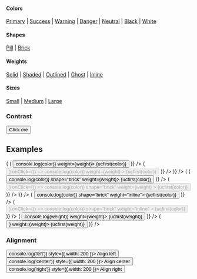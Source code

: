 
<PageTitle src="components/Button" title="Button" />
<Subtitle />
<Description />

#### Colors

[Primary](#color--primary) | [Success](#color--success) | [Warning](#color--warning) | [Danger](#color--danger) | [Neutral](#color--neutral) | [Black](#color--black) | [White](#color--white)

#### Shapes

[Pill](#shape--pill) | [Brick](#shape--brick)

#### Weights

[Solid](#weight--solid) | [Shaded](#weight--shaded) | [Outlined](#weight--outlined) | [Ghost](#weight--ghost) | [Inline](#weight--inline)

#### Sizes

[Small](#size--small) | [Medium](#size--medium) | [Large](#size--large)

<Primary />
<ArgsTable story={PRIMARY_STORY} />
<Stories />

### Contrast

<Canvas contrast>
  <Button contrast>Click me</Button>
</Canvas>

## Examples

<Canvas>
  <Rhythm grouped m={-2}>
    <Looper
      list={['solid', 'shaded', 'outlined', 'ghost']}
      render={weight => (
        <Rhythm grouped key={weight || 'undefined'} m={2}>
          <Flex direction="row">
            <Looper
              list={['primary', 'success', 'warning', 'danger', 'neutral', 'black', 'white']}
              render={color => (
                <Rhythm key={`${weight}-${color}`} mx={2} my={1}>
                  <Button color={color} onClick={() => console.log(color)} weight={weight}>
                    {ucfirst(color)}
                  </Button>
                </Rhythm>
              )}
            />
          </Flex>
          <Flex direction="row">
            <Looper
              list={['primary', 'success', 'warning', 'danger', 'neutral', 'black', 'white']}
              render={color => (
                <Rhythm key={`${weight}-${color}`} mx={2} my={1}>
                  <Button
                    disabled
                    loading
                    color={color}
                    loader={<SpinnerIcon scale="medium" />}
                    onClick={() => console.log(color)}
                    weight={weight}
                  >
                    {ucfirst(color)}
                  </Button>
                </Rhythm>
              )}
            />
          </Flex>
        </Rhythm>
      )}
    />
  </Rhythm>
</Canvas>

<Canvas>
  <Rhythm grouped m={-2}>
    <Looper
      list={['solid', 'shaded', 'outlined', 'ghost']}
      render={weight => (
        <Rhythm grouped key={weight || 'undefined'} m={2}>
          <Flex direction="row">
            <Looper
              list={['primary', 'success', 'warning', 'danger', 'neutral', 'black', 'white']}
              render={color => (
                <Rhythm key={`${weight}-${color}`} mx={2} my={1}>
                  <Button color={color} onClick={() => console.log(color)} shape="brick" weight={weight}>
                    {ucfirst(color)}
                  </Button>
                </Rhythm>
              )}
            />
          </Flex>
          <Flex direction="row">
            <Looper
              list={['primary', 'success', 'warning', 'danger', 'neutral', 'black', 'white']}
              render={color => (
                <Rhythm key={`${weight}-${color}`} mx={2} my={1}>
                  <Button
                    disabled
                    loading
                    color={color}
                    loader={<SpinnerIcon scale="medium" />}
                    onClick={() => console.log(color)}
                    shape="brick"
                    weight={weight}
                  >
                    {ucfirst(color)}
                  </Button>
                </Rhythm>
              )}
            />
          </Flex>
        </Rhythm>
      )}
    />
  </Rhythm>
</Canvas>

<Canvas>
  <Rhythm grouped m={-2}>
    <Flex direction="row">
      <Looper
        list={['primary', 'success', 'warning', 'danger', 'neutral', 'black', 'white']}
        render={color => (
          <Rhythm key={color} m={2}>
            <Button color={color} onClick={() => console.log(color)} shape="brick" weight="inline">
              {ucfirst(color)}
            </Button>
          </Rhythm>
        )}
      />
    </Flex>
    <Flex direction="row">
      <Looper
        list={['primary', 'success', 'warning', 'danger', 'neutral', 'black', 'white']}
        render={color => (
          <Rhythm key={color} m={2}>
            <Button
              disabled
              loading
              color={color}
              loader={<SpinnerIcon scale="medium" />}
              onClick={() => console.log(color)}
              shape="brick"
              weight="inline"
            >
              {ucfirst(color)}
            </Button>
          </Rhythm>
        )}
      />
    </Flex>
  </Rhythm>
</Canvas>

<Canvas contrast>
  <Rhythm grouped m={-2}>
    <Flex alignItems="center" direction="row">
      <Looper
        list={['solid', 'shaded', 'outlined', 'ghost', 'inline']}
        render={weight => (
          <Rhythm key={weight} m={2}>
            <Button contrast onClick={() => console.log(weight)} weight={weight}>
              {ucfirst(weight)}
            </Button>
          </Rhythm>
        )}
      />
    </Flex>
    <Flex alignItems="center" direction="row">
      <Looper
        list={['solid', 'shaded', 'outlined', 'ghost', 'inline']}
        render={weight => (
          <Rhythm key={weight} m={2}>
            <Button contrast loading key={weight} loader={<SpinnerIcon scale="medium" />} weight={weight}>
              {ucfirst(weight)}
            </Button>
          </Rhythm>
        )}
      />
    </Flex>
  </Rhythm>
</Canvas>

### Alignment

<Canvas>
  <Rhythm grouped m={-2}>
    <Rhythm m={2}>
      <Button align="left" color="primary" onClick={() => console.log('left')} style={{ width: 200 }}>
        Align left
      </Button>
      <Button color="primary" onClick={() => console.log('center')} style={{ width: 200 }}>
        Align center
      </Button>
      <Button align="right" color="primary" onClick={() => console.log('right')} style={{ width: 200 }}>
        Align right
      </Button>
    </Rhythm>
  </Rhythm>
</Canvas>
